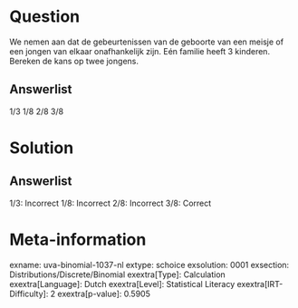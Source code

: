 Question
========

We nemen aan dat de gebeurtenissen van de geboorte van een meisje of een
jongen van elkaar onafhankelijk zijn. Eén familie heeft 3 kinderen.
Bereken de kans op twee jongens.

Answerlist
----------

1/3
1/8
2/8
3/8

Solution
========

Answerlist
----------

1/3: Incorrect
1/8: Incorrect
2/8: Incorrect
3/8: Correct

Meta-information
================
exname: uva-binomial-1037-nl
extype: schoice
exsolution: 0001
exsection: Distributions/Discrete/Binomial
exextra[Type]: Calculation
exextra[Language]: Dutch
exextra[Level]: Statistical Literacy
exextra[IRT-Difficulty]: 2
exextra[p-value]: 0.5905
